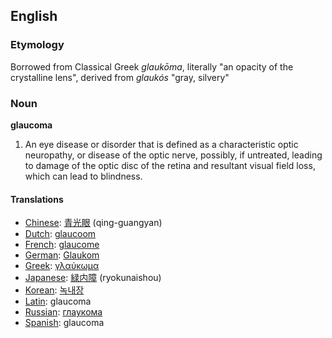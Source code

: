 ==English==

===Etymology===
Borrowed from Classical Greek ''glauk&#333;ma'', literally "an opacity of the crystalline lens", derived from ''glaukós'' "gray, silvery"

===Noun===
{{Wikipedia}}
'''glaucoma'''

#An eye disease or disorder that is defined as a characteristic optic neuropathy, or disease of the optic nerve, possibly, if untreated, leading to damage of the optic disc of the retina and resultant visual field loss, which can lead to blindness.

====Translations====
*[[Chinese]]: [[青光眼]] (qing-guangyan)
*[[Dutch]]: [[glaucoom]]
*[[French]]: [[glaucome]]
*[[German]]: [[Glaukom]]
*[[Greek]]: [[γλαύκωμα]]
*[[Japanese]]: [[緑内障]] (ryokunaishou)
*[[Korean]]: [[녹내장]]
*[[Latin]]: glaucoma
*[[Russian]]: [[глаукома]]
*[[Spanish]]: glaucoma